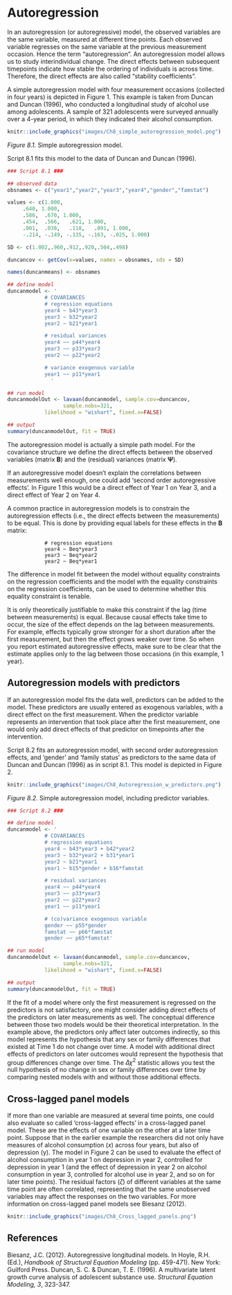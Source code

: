 # Autoregression

In an autoregression (or autoregressive) model, the observed variables are the same variable, measured at different time points. Each observed variable regresses on the same variable at the previous measurement occasion. Hence the term “autoregression”. An autoregression model allows us to study interindividual change. The direct effects between subsequent timepoints indicate how stable the ordering of individuals is across time. Therefore, the direct effects are also called “stability coefficients”. 

A simple autoregression model with four measurement occasions (collected in four years) is depicted in Figure 1. This example is taken from Duncan and Duncan (1996), who conducted a longitudinal study of alcohol use among adolescents. A sample of 321 adolescents were surveyed annually over a 4-year period, in which they indicated their alcohol consumption.

```r

knitr::include_graphics("images/Ch8_simple_autoregression_model.png")

```
*Figure 8.1.* Simple autoregression model.

Script 8.1 fits this model to the data of Duncan and Duncan (1996).

```r
### Script 8.1 ###

## observed data
obsnames <- c("year1","year2","year3","year4","gender","famstat")

values <- c(1.000,
     .640, 1.000,
     .586,	.670, 1.000,
     .454,	.566,	.621, 1.000,
     .001,	.038,	.118,	.091, 1.000,
     -.214, -.149, -.135, -.163, -.025, 1.000)

SD <- c(1.002,.960,.912,.920,.504,.498) 

duncancov <- getCov(x=values, names = obsnames, sds = SD)

names(duncanmeans) <- obsnames

## define model
duncanmodel <- '
			# COVARIANCES
			# regression equations
			year4 ~ b43*year3
			year3 ~ b32*year2
			year2 ~ b21*year1

			# residual variances
			year4 ~~ p44*year4
			year3 ~~ p33*year3
			year2 ~~ p22*year2

			# variance exogenous variable
			year1 ~~ p11*year1
		      '

## run model
duncanmodelOut <- lavaan(duncanmodel, sample.cov=duncancov,
                  sample.nobs=321,
			likelihood = "wishart", fixed.x=FALSE)	

## output
summary(duncanmodelOut, fit = TRUE)
```

The autoregression model is actually a simple path model. For the covariance structure we define the direct effects between the observed variables (matrix $\mathbf{B}$) and the (residual) variances (matrix $\mathbf{\Psi}$). 

If an autoregressive model doesn’t explain the correlations between measurements well enough, one could add ‘second order autoregressive effects’. In Figure 1 this would be a direct effect of Year 1 on Year 3, and a direct effect of Year 2 on Year 4.

A common practice in autoregression models is to constrain the autoregression effects (i.e., the direct effects between the measurements) to be equal. This is done by providing equal labels for these effects in the $\mathbf{B}$ matrix:

```
			# regression equations
			year4 ~ Beq*year3
			year3 ~ Beq*year2
			year2 ~ Beq*year1
```

The difference in model fit between the model without equality constraints on the regression coefficients and the model with the equality constraints on the regression coefficients, can be used to determine whether this equality constraint is tenable.

It is only theoretically justifiable to make this constraint if the lag (time between measurements) is equal. Because causal effects take time to occur, the size of the effect depends on the lag between measurements. For example, effects typically grow stronger for a short duration after the first measurement, but then the effect grows weaker over time. So when you report estimated autoregressive effects, make sure to be clear that the estimate applies only to the lag between those occasions (in this example, 1 year).


## Autoregression models with predictors
If an autoregression model fits the data well, predictors can be added to the model. These predictors are usually entered as exogenous variables, with a direct effect on the first measurement. When the predictor variable represents an intervention that took place after the first measurement, one would only add direct effects of that predictor on timepoints after the intervention. 

Script 8.2 fits an autoregression model, with second order autoregression effects, and ‘gender’ and ‘family status’ as predictors to the same data of Duncan and Duncan (1996) as in script 8.1. This model is depicted in Figure 2.

```r

knitr::include_graphics("images/Ch8_Autoregression_w_predictors.png")

```

*Figure 8.2*. Simple autoregression model, including predictor variables.

```r
### Script 8.2 ###

## define model
duncanmodel <- '
			# COVARIANCES
			# regression equations
			year4 ~ b43*year3 + b42*year2
			year3 ~ b32*year2 + b31*year1
			year2 ~ b21*year1
			year1 ~ b15*gender + b16*famstat

			# residual variances
			year4 ~~ p44*year4
			year3 ~~ p33*year3
			year2 ~~ p22*year2
			year1 ~~ p11*year1

			# (co)variance exogenous variable
			gender ~~ p55*gender
			famstat ~~ p66*famstat
			gender ~~ p65*famstat'

## run model
duncanmodelOut <- lavaan(duncanmodel, sample.cov=duncancov,
                  sample.nobs=321,
			likelihood = "wishart", fixed.x=FALSE)	

## output
summary(duncanmodelOut, fit = TRUE)
```

If the fit of a model where only the first measurement is regressed on the predictors is not satisfactory, one might consider adding direct effects of the predictors on later measurements as well. The conceptual difference between those two models would be their theoretical interpretation.  In the example above, the predictors only affect later outcomes indirectly, so this model represents the hypothesis that any sex or family differences that existed at Time 1 do not change over time. A model with additional direct effects of predictors on later outcomes would represent the hypothesis that group differences change over time. The $\Delta\chi^2$ statistic allows you test the null hypothesis of no change in sex or family differences over time by comparing nested models with and without those additional effects.

## Cross-lagged panel models
If more than one variable are measured at several time points, one could also evaluate so called ‘cross-lagged effects’ in a cross-lagged panel model. These are the effects of one variable on the other at a later time point. Suppose that in the earlier example the researchers did not only have measures of alcohol consumption ($x$) across four years, but also of depression ($\mathrm{y}$). The model in Figure 2 can be used to evaluate the effect of alcohol consumption in year 1 on depression in year 2, controlled for depression in year 1 (and the effect of depression in year 2 on alcohol consumption in year 3, controlled for alcohol use in year 2, and so on for later time points). The residual factors ($ζ$) of different variables at the same time point are often correlated, representing that the same unobserved variables may affect the responses on the two variables. For more information on cross-lagged panel models see Biesanz (2012).

```r
knitr::include_graphics("images/Ch8_Cross_lagged_panels.png")
```

## References
Biesanz, J.C. (2012). Autoregressive longitudinal models. In Hoyle, R.H. (Ed.), *Handbook of Structural Equation Modeling* (pp. 459-471). New York: Guilford Press.
Duncan, S. C. & Duncan, T. E. (1996). A multivariate latent growth curve analysis of adolescent substance use. *Structural Equation Modeling, 3*, 323-347.

